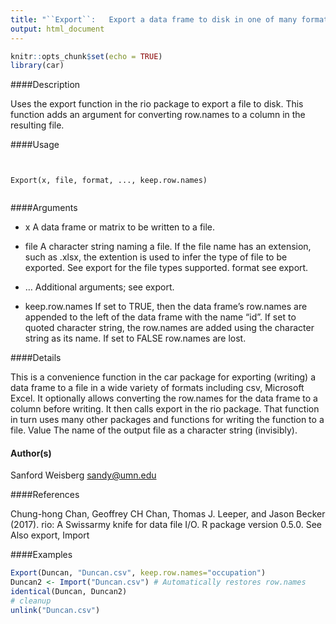 ```yaml
---
title: "``Export``:   Export a data frame to disk in one of many formats"
output: html_document
---
```


```r
knitr::opts_chunk$set(echo = TRUE)
library(car)
```




####Description

Uses the export function in the rio package to export a file to disk. This function adds an argument
for converting row.names to a column in the resulting file.

####Usage
<pre><code>

Export(x, file, format, ..., keep.row.names)

</code></pre>

####Arguments

* x A data frame or matrix to be written to a file.
* file A character string naming a file. If the file name has an extension, such as .xlsx, the extention is used to infer the type of file to be exported. See export for the
file types supported.
format see export.

* ... Additional arguments; see export.
* keep.row.names If set to TRUE, then the data frame’s row.names are appended to the left of the data frame with the name "id". If set to quoted character string, the row.names
are added using the character string as its name. If set to FALSE row.names are lost.

####Details

This is a convenience function in the car package for exporting (writing) a data frame to a file
in a wide variety of formats including csv, Microsoft Excel. It optionally allows converting the
row.names for the data frame to a column before writing. It then calls export in the rio package.
That function in turn uses many other packages and functions for writing the function to a file.
Value
The name of the output file as a character string (invisibly).

#### Author(s)
Sanford Weisberg <sandy@umn.edu>

####References

Chung-hong Chan, Geoffrey CH Chan, Thomas J. Leeper, and Jason Becker (2017). rio: A Swissarmy
knife for data file I/O. R package version 0.5.0.
See Also
export, Import

####Examples

```r

Export(Duncan, "Duncan.csv", keep.row.names="occupation")
Duncan2 <- Import("Duncan.csv") # Automatically restores row.names
identical(Duncan, Duncan2)
# cleanup
unlink("Duncan.csv")
```
